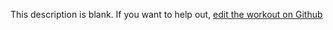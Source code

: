 
  This description is blank. If you want to help out, [edit the workout on Github](https://www.github.com/LiftArcade/exercises/blob/main/exercises/dumbbell-lateral-lunge-with-bicep-curl-description.mdx)